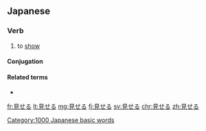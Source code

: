 ==Japanese==
{{ja-kanjitab|み|yomi=kun|sort=みせる}}

===Verb===
{{ja-verb|みせる|type=2|tr=trans}}

# to [[show]]
#:{{ja-usex|写真を人に'''見せる'''|しゃしん を ひと に '''みせる'''。|'''show''' someone a picture}}

====Conjugation====
{{ja-ichi|みせ}}

====Related terms====
* {{ja-r|見る|みる}}

[[Category:1000 Japanese basic words]]

[[fr:見せる]]
[[lt:見せる]]
[[mg:見せる]]
[[fj:見せる]]
[[sv:見せる]]
[[chr:見せる]]
[[zh:見せる]]